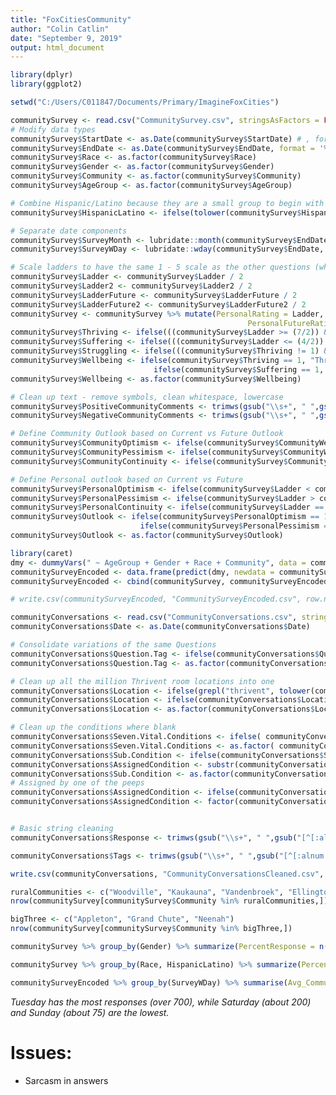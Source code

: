 ---
title: "FoxCitiesCommunity"
author: "Colin Catlin"
date: "September 9, 2019"
output: html_document
---

```{r setup, include=FALSE}
library(dplyr)
library(ggplot2)
```


```{r}
setwd("C:/Users/C011847/Documents/Primary/ImagineFoxCities")

communitySurvey <- read.csv("CommunitySurvey.csv", stringsAsFactors = FALSE)
# Modify data types
communitySurvey$StartDate <- as.Date(communitySurvey$StartDate) # , format = '%m/%d/%Y'
communitySurvey$EndDate <- as.Date(communitySurvey$EndDate, format = '%m/%d/%Y')
communitySurvey$Race <- as.factor(communitySurvey$Race)
communitySurvey$Gender <- as.factor(communitySurvey$Gender)
communitySurvey$Community <- as.factor(communitySurvey$Community)
communitySurvey$AgeGroup <- as.factor(communitySurvey$AgeGroup)

# Combine Hispanic/Latino because they are a small group to begin with
communitySurvey$HispanicLatino <- ifelse(tolower(communitySurvey$Hispanic) %in% c("hispanic", "latino"), "HispanicLatino", "NotHispanicLatino")

# Separate date components
communitySurvey$SurveyMonth <- lubridate::month(communitySurvey$EndDate)
communitySurvey$SurveyWDay <- lubridate::wday(communitySurvey$EndDate, labe = TRUE)

# Scale ladders to have the same 1 - 5 scale as the other questions (why did they do 1 - 10??)
communitySurvey$Ladder <- communitySurvey$Ladder / 2
communitySurvey$Ladder2 <- communitySurvey$Ladder2 / 2
communitySurvey$LadderFuture <- communitySurvey$LadderFuture / 2
communitySurvey$LadderFuture2 <- communitySurvey$LadderFuture2 / 2
communitySurvey <- communitySurvey %>% mutate(PersonalRating = Ladder,
                                                     PersonalFutureRating = LadderFuture)
communitySurvey$Thriving <- ifelse(((communitySurvey$Ladder >= (7/2)) & (communitySurvey$LadderFuture >= (8/2))), 1, 0)
communitySurvey$Suffering <- ifelse(((communitySurvey$Ladder <= (4/2)) | (communitySurvey$LadderFuture <= (4/2))), 1, 0)
communitySurvey$Struggling <- ifelse(((communitySurvey$Thriving != 1) & (communitySurvey$Suffering != 1)), 1, 0)
communitySurvey$Wellbeing <- ifelse(communitySurvey$Thriving == 1, "Thriving",
                                ifelse(communitySurvey$Suffering == 1, "Suffering", "Struggling"))
communitySurvey$Wellbeing <- as.factor(communitySurvey$Wellbeing)

# Clean up text - remove symbols, clean whitespace, lowercase
communitySurvey$PositiveCommunityComments <- trimws(gsub("\\s+", " ",gsub("[^[:alnum:] ]", " ", tolower(communitySurvey$PositiveCommunityComments))))
communitySurvey$NegativeCommunityComments <- trimws(gsub("\\s+", " ",gsub("[^[:alnum:] ]", " ", tolower(communitySurvey$NegativeCommunityComments))))

# Define Community Outlook based on Current vs Future Outlook
communitySurvey$CommunityOptimism <- ifelse(communitySurvey$CommunityWellBeingRating < communitySurvey$FutureCommunityRating, 1 , 0)
communitySurvey$CommunityPessimism <- ifelse(communitySurvey$CommunityWellBeingRating > communitySurvey$FutureCommunityRating, 1 , 0)
communitySurvey$CommunityContinuity <- ifelse(communitySurvey$CommunityWellBeingRating == communitySurvey$FutureCommunityRating, 1 , 0)

# Define Personal outlook based on Current vs Future
communitySurvey$PersonalOptimism <- ifelse(communitySurvey$Ladder < communitySurvey$LadderFuture, 1 , 0)
communitySurvey$PersonalPessimism <- ifelse(communitySurvey$Ladder > communitySurvey$LadderFuture, 1 , 0)
communitySurvey$PersonalContinuity <- ifelse(communitySurvey$Ladder == communitySurvey$LadderFuture, 1 , 0)
communitySurvey$Outlook <- ifelse(communitySurvey$PersonalOptimism == 1, "Optimism",
                             ifelse(communitySurvey$PersonalPessimism == 1, "Pessimism", "Continuity"))
communitySurvey$Outlook <- as.factor(communitySurvey$Outlook)

```

```{r}
library(caret)
dmy <- dummyVars(" ~ AgeGroup + Gender + Race + Community", data = communitySurvey)
communitySurveyEncoded <- data.frame(predict(dmy, newdata = communitySurvey))
communitySurveyEncoded <- cbind(communitySurvey, communitySurveyEncoded)

# write.csv(communitySurveyEncoded, "CommunitySurveyEncoded.csv", row.names = FALSE)
```


```{r}
communityConversations <- read.csv("CommunityConversations.csv", stringsAsFactors = FALSE)
communityConversations$Date <- as.Date(communityConversations$Date)

# Consolidate variations of the same Questions
communityConversations$Question.Tag <- ifelse(communityConversations$Question.Tag %in% c("Bold Ideas/opportunities for innovation?","Strategies that can spread?","Ideas/opportunities for innovation?"), "Ideas for Innovation", communityConversations$Question.Tag)
communityConversations$Question.Tag <- as.factor(communityConversations$Question.Tag)

# Clean up all the million Thrivent room locations into one
communityConversations$Location <- ifelse(grepl("thrivent", tolower(communityConversations$Location)), "Thrivent", communityConversations$Location)
communityConversations$Location <- ifelse(communityConversations$Location %in% c("0","#REF!","", " ", "Select One"), "Unknown", communityConversations$Location)
communityConversations$Location <- as.factor(communityConversations$Location)

# Clean up the conditions where blank
communityConversations$Seven.Vital.Conditions <- ifelse( communityConversations$Seven.Vital.Conditions %in% c("0","#REF!","", " ", "Select One"), "Not Marked", trimws( communityConversations$Seven.Vital.Conditions))
communityConversations$Seven.Vital.Conditions <- as.factor( communityConversations$Seven.Vital.Conditions)
communityConversations$Sub.Condition <- ifelse(communityConversations$Sub.Condition %in% c("0","#REF!","", " ", "Select One"), "Not Marked", trimws(communityConversations$Sub.Condition))
communityConversations$AssignedCondition <- substr(communityConversations$Sub.Condition, 1 ,3)
communityConversations$Sub.Condition <- as.factor(communityConversations$Sub.Condition)
# Assigned by one of the peeps
communityConversations$AssignedCondition <- ifelse(communityConversations$AssignedCondition == 'B&C', 'Belonging & Civic Muscle (B&CM)', ifelse(communityConversations$AssignedCondition == 'H&S', 'Health & Safety (H&S)', ifelse(communityConversations$AssignedCondition == 'HE-', 'Healthy Environment (HE)', ifelse(communityConversations$AssignedCondition == 'HH-', 'Humane Housing (HH)', ifelse(communityConversations$AssignedCondition == 'LL-', 'Lifelong Learning (LL)', ifelse(communityConversations$AssignedCondition == 'RT-', 'Reliable Transportation (RT)', ifelse(communityConversations$AssignedCondition == 'W&F', 'Work & Financial Health (W&FH)', "Not Marked")))))))
communityConversations$AssignedCondition <- factor(communityConversations$AssignedCondition, levels = levels((communityConversations$Seven.Vital.Conditions)))


# Basic string cleaning
communityConversations$Response <- trimws(gsub("\\s+", " ",gsub("[^[:alnum:] ]", " ", tolower(communityConversations$Response))))

communityConversations$Tags <- trimws(gsub("\\s+", " ",gsub("[^[:alnum:] ]", " ", tolower(communityConversations$Tags))))

write.csv(communityConversations, "CommunityConversationsCleaned.csv", row.names = FALSE)
```

```{r}
ruralCommunities <- c("Woodville", "Kaukauna", "Vandenbroek", "Ellington", "Clayton")
nrow(communitySurvey[communitySurvey$Community %in% ruralCommunities,])

bigThree <- c("Appleton", "Grand Chute", "Neenah")
nrow(communitySurvey[communitySurvey$Community %in% bigThree,])
```
```{r}
communitySurvey %>% group_by(Gender) %>% summarize(PercentResponse = n()/nrow(communitySurvey))
```

```{r}
communitySurvey %>% group_by(Race, HispanicLatino) %>% summarize(PercentResponse = n()/nrow(communitySurvey))
```


```{r, dpi = 300}
communitySurveyEncoded %>% group_by(SurveyWDay) %>% summarise(Avg_Community_Optimism = as.integer(mean(CommunityOptimism, na.rm = T) * 100), count = n()) %>% ggplot(aes(x = SurveyWDay, y = Avg_Community_Optimism)) + geom_line(group = 1) + theme_bw() + ggtitle("Daily Change in % of Responses Predicting Higher Future Community Wellness") + ylab("Optimistic Responses, % of Total")
```
*Tuesday has the most responses (over 700), while Saturday (about 200) and Sunday (about 75) are the lowest.*



# Issues:
* Sarcasm in answers